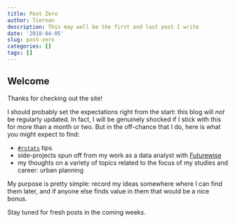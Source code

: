```yaml
---
title: Post Zero
author: Tiernan
description: This may well be the first and last post I write
date: '2018-04-05'
slug: post-zero
categories: []
tags: []
---
```


## Welcome

Thanks for checking out the site!

I should probably set the expectations right from the start: this blog will *not* be regularly updated. In fact, I will be genuinely shocked if I stick with this for more than a month or two. But in the off-chance that I do, here is what you might expect to find:

  * [`#rstats`](https://twitter.com/search?q=%23rstats&src=typd&lang=en) tips
  * side-projects spun off from my work as a data analyst with [Futurewise](www.futurewise.org)
  * my thoughts on a variety of topics related to the focus of my studies and career: urban planning
  
My purpose is pretty simple: record my ideas somewhere where I can find them later, and if anyone else finds value in them that would be a nice bonus.

Stay tuned for fresh posts in the coming weeks. 
